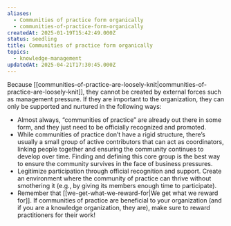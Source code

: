 ```yaml
---
aliases:
  - Communities of practice form organically
  - communities-of-practice-form-organically
createdAt: 2025-01-19T15:42:49.000Z
status: seedling
title: Communities of practice form organically
topics:
  - knowledge-management
updatedAt: 2025-04-21T17:30:45.000Z
---
```

Because [[communities-of-practice-are-loosely-knit|communities-of-practice-are-loosely-knit]], they cannot be created by external forces such as management pressure. If they are important to the organization, they can only be supported and nurtured in the following ways:

- Almost always, “communities of practice” are already out there in some form, and they just need to be officially recognized and promoted.
- While communities of practice don’t have a rigid structure, there’s usually a small group of active contributors that can act as coordinators, linking people together and ensuring the community continues to develop over time. Finding and defining this core group is the best way to ensure the community survives in the face of business pressures.
- Legitimize participation through official recognition and support. Create an environment where the community of practice can thrive without smothering it (e.g., by giving its members enough time to participate).
- Remember that [[we-get-what-we-reward-for|We get what we reward for]]. If communities of practice are beneficial to your organization (and if you are a knowledge organization, they are), make sure to reward practitioners for their work!
